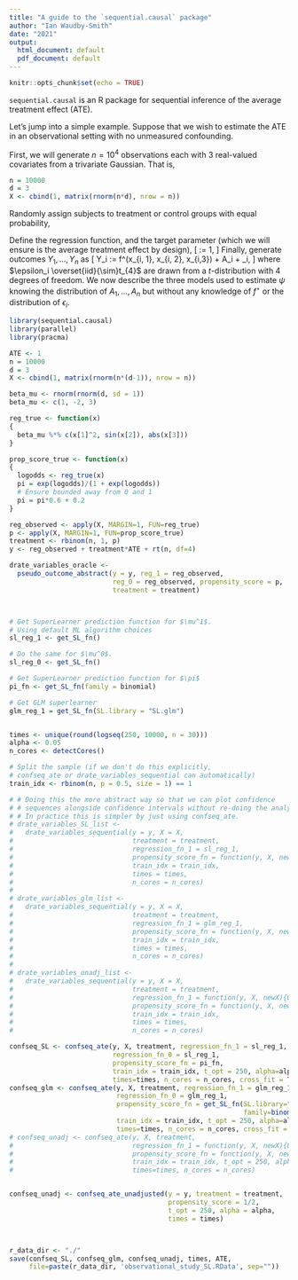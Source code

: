 ```yaml
---
title: "A guide to the `sequential.causal` package"
author: "Ian Waudby-Smith"
date: "2021"
output:
  html_document: default
  pdf_document: default
---
```


```r
knitr::opts_chunk$set(echo = TRUE)
```

\newcommand{\EE}{\mathbb E}
\newcommand{\iid}{\overset{iid}{\sim}}

`sequential.causal` is an R package for sequential inference of the average treatment effect (ATE).

Let's jump into a simple example. Suppose that we wish to estimate the ATE in an observational setting with no unmeasured confounding.

First, we will generate $n = 10^4$ observations each with 3 real-valued covariates from a trivariate Gaussian. That is,
\begin{align*}
    (x_{1, 1}, x_{1,2}, x_{1,3}) &\iid N_3(0, I_3) \\
    (x_{2, 1}, x_{2,2}, x_{2,3}) &\iid N_3(0, I_3) \\
    &\vdots \\
    (x_{n, 1}, x_{n,2}, x_{n,3}) &\iid N_3(0, I_3). 
\end{align*} 

```r
n = 10000
d = 3
X <- cbind(1, matrix(rnorm(n*d), nrow = n))
```

Randomly assign subjects to treatment or control groups with equal probability, 
\begin{equation}
\label{eq:completeRandomization}
    A_1, \dots, A_n \sim \text{Bernoulli}(1/2). 
\end{equation}

Define the regression function,
\begin{equation}
\label{eq:simulationRegressionFunction}
    f^\star(x_1, x_2, x_3) := 1 + x_1^2 - 2\sin(x_2) + 3|x_3|, 
\end{equation} 
and the target parameter (which we will ensure is the average treatment effect by design),
\[ \psi := 1, \]
Finally, generate outcomes $Y_1, \dots, Y_n$ as 
\[ Y_i := f^\star(x_{i, 1}, x_{i, 2}, x_{i,3}) + \psi\cdot A_i + \epsilon_i,
\]
where $\epsilon_i \iid t_{4}$ are drawn from a $t$-distribution with 4 degrees of freedom. We now describe the three models used to estimate $\psi$ knowing the distribution of $A_1, \dots, A_n$ but without any knowledge of $f^\star$ or the distribution of $\epsilon_i$.

```r
library(sequential.causal)
library(parallel)
library(pracma)

ATE <- 1
n = 10000
d = 3
X <- cbind(1, matrix(rnorm(n*(d-1)), nrow = n))

beta_mu <- rnorm(rnorm(d, sd = 1))
beta_mu <- c(1, -2, 3)

reg_true <- function(x)
{
  beta_mu %*% c(x[1]^2, sin(x[2]), abs(x[3]))
}

prop_score_true <- function(x)
{
  logodds <- reg_true(x)
  pi = exp(logodds)/(1 + exp(logodds))
  # Ensure bounded away from 0 and 1
  pi = pi*0.6 + 0.2
}

reg_observed <- apply(X, MARGIN=1, FUN=reg_true)
p <- apply(X, MARGIN=1, FUN=prop_score_true)
treatment <- rbinom(n, 1, p)
y <- reg_observed + treatment*ATE + rt(n, df=4)

drate_variables_oracle <-
  pseudo_outcome_abstract(y = y, reg_1 = reg_observed,
                          reg_0 = reg_observed, propensity_score = p,
                          treatment = treatment)



# Get SuperLearner prediction function for $\mu^1$.
# Using default ML algorithm choices
sl_reg_1 <- get_SL_fn()

# Do the same for $\mu^0$.
sl_reg_0 <- get_SL_fn()

# Get SuperLearner prediction function for $\pi$
pi_fn <- get_SL_fn(family = binomial)

# Get GLM superlearner
glm_reg_1 = get_SL_fn(SL.library = "SL.glm")


times <- unique(round(logseq(250, 10000, n = 30)))
alpha <- 0.05
n_cores <- detectCores()

# Split the sample (if we don't do this explicitly,
# confseq_ate or drate_variables_sequential can automatically)
train_idx <- rbinom(n, p = 0.5, size = 1) == 1

# # Doing this the more abstract way so that we can plot confidence
# # sequences alongside confidence intervals without re-doing the analysis.
# # In practice this is simpler by just using confseq_ate.
# drate_variables_SL_list <-
#   drate_variables_sequential(y = y, X = X,
#                              treatment = treatment,
#                              regression_fn_1 = sl_reg_1,
#                              propensity_score_fn = function(y, X, newX){1/2},
#                              train_idx = train_idx,
#                              times = times,
#                              n_cores = n_cores)
#
# drate_variables_glm_list <-
#   drate_variables_sequential(y = y, X = X,
#                              treatment = treatment,
#                              regression_fn_1 = glm_reg_1,
#                              propensity_score_fn = function(y, X, newX){1/2},
#                              train_idx = train_idx,
#                              times = times,
#                              n_cores = n_cores)
#
# drate_variables_unadj_list <-
#   drate_variables_sequential(y = y, X = X,
#                              treatment = treatment,
#                              regression_fn_1 = function(y, X, newX){0},
#                              propensity_score_fn = function(y, X, newX){1/2},
#                              train_idx = train_idx,
#                              times = times,
#                              n_cores = n_cores)

confseq_SL <- confseq_ate(y, X, treatment, regression_fn_1 = sl_reg_1,
                          regression_fn_0 = sl_reg_1,
                          propensity_score_fn = pi_fn,
                          train_idx = train_idx, t_opt = 250, alpha=alpha,
                          times=times, n_cores = n_cores, cross_fit = TRUE)
confseq_glm <- confseq_ate(y, X, treatment, regression_fn_1 = glm_reg_1,
                           regression_fn_0 = glm_reg_1,
                           propensity_score_fn = get_SL_fn(SL.library="SL.glm",
                                                           family=binomial()),
                           train_idx = train_idx, t_opt = 250, alpha=alpha,
                           times=times, n_cores = n_cores, cross_fit = TRUE)
# confseq_unadj <- confseq_ate(y, X, treatment,
#                              regression_fn_1 = function(y, X, newX){0},
#                              propensity_score_fn = function(y, X, newX){1/2},
#                              train_idx = train_idx, t_opt = 250, alpha=alpha,
#                              times=times, n_cores = n_cores)


confseq_unadj <- confseq_ate_unadjusted(y = y, treatment = treatment,
                                        propensity_score = 1/2,
                                        t_opt = 250, alpha = alpha,
                                        times = times)



r_data_dir <- "./"
save(confseq_SL, confseq_glm, confseq_unadj, times, ATE,
     file=paste(r_data_dir, 'observational_study_SL.RData', sep=""))
```
